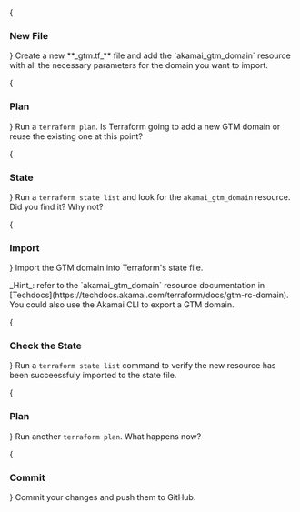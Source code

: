 
<Steps>
{<h3>New File</h3>}
Create a new **_gtm.tf_** file and add the `akamai_gtm_domain` resource with all the necessary parameters for the domain you want to import. 

{<h3>Plan</h3>}
Run a `terraform plan`. Is Terraform going to add a new GTM domain or reuse the existing one at this point?

{<h3>State</h3>}
Run a `terraform state list` and look for the `akamai_gtm_domain` resource. Did you find it? Why not?

{<h3>Import</h3>}
Import the GTM domain into Terraform's state file. 

<Callout type="info" emoji="ℹ️">
_Hint_: refer to the `akamai_gtm_domain` resource documentation in [Techdocs](https://techdocs.akamai.com/terraform/docs/gtm-rc-domain). You could also use the Akamai CLI to export a GTM domain.
</Callout>

{<h3>Check the State</h3>}
Run a `terraform state list` command to verify the new resource has been succeessfuly imported to the state file.

{<h3>Plan</h3>}
Run another `terraform plan`. What happens now?

{<h3>Commit</h3>}
Commit your changes and push them to GitHub. 
</Steps>